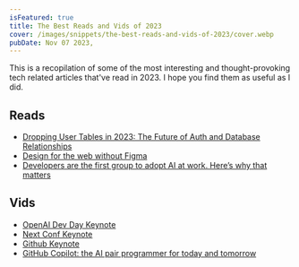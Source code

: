 ```yaml
---
isFeatured: true
title: The Best Reads and Vids of 2023
cover: /images/snippets/the-best-reads-and-vids-of-2023/cover.webp
pubDate: Nov 07 2023,
---
```


This is a recopilation of some of the most interesting and thought-provoking tech related articles that've read in 2023. I hope you find them as useful as I did.

## Reads

- [Dropping User Tables in 2023: The Future of Auth and Database Relationships](https://www.jamesperkins.dev/post/dropping-user-tables-2023)
- [Design for the web without Figma](https://world.hey.com/dhh/design-for-the-web-without-figma-4bc3a218)
- [Developers are the first group to adopt AI at work. Here’s why that matters](https://github.blog/2023-10-27-developers-are-the-first-group-to-adopt-ai-at-work-heres-why-that-matters)

## Vids

- [OpenAI Dev Day Keynote](https://www.youtube.com/watch?v=U9mJuUkhUzk)
- [Next Conf Keynote](https://www.youtube.com/watch?v=gfU1iZnjRZM)
- [Github Keynote](https://www.youtube.com/watch?v=NrQkdDVupQE)
- [GitHub Copilot: the AI pair programmer for today and tomorrow](https://www.youtube.com/watch?v=AAT4zCfzsHI)
